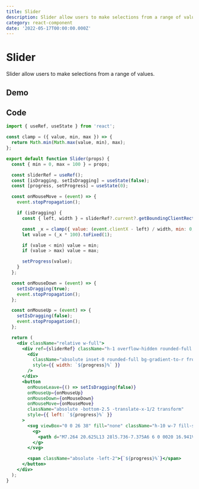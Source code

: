 ```yaml
---
title: Slider
description: Slider allow users to make selections from a range of values.
category: react-component
date: '2022-05-17T00:00:00.000Z'
---
```


# Slider
Slider allow users to make selections from a range of values.

<Divider />

## Demo

<PostImage src="/images/snippets/slider-demo.png" width={448} height={120} alt="slider-demo" />

## Code

```jsx
import { useRef, useState } from 'react';

const clamp = ({ value, min, max }) => {
  return Math.min(Math.max(value, min), max);
};

export default function Slider(props) {
  const { min = 0, max = 100 } = props;

  const sliderRef = useRef();
  const [isDragging, setIsDragging] = useState(false);
  const [progress, setProgress] = useState(0);

  const onMouseMove = (event) => {
    event.stopPropagation();

    if (isDragging) {
      const { left, width } = sliderRef?.current?.getBoundingClientRect();

      const _x = clamp({ value: (event.clientX - left) / width, min: 0, max: 1 });
      let value = (_x * 100).toFixed(1);

      if (value < min) value = min;
      if (value > max) value = max;

      setProgress(value);
    }
  };

  const onMouseDown = (event) => {
    setIsDragging(true);
    event.stopPropagation();
  };

  const onMouseUp = (event) => {
    setIsDragging(false);
    event.stopPropagation();
  };

  return (
    <div className="relative w-full">
      <div ref={sliderRef} className="h-1 overflow-hidden rounded-full bg-zinc-600">
        <div
          className="absolute inset-0 rounded-full bg-gradient-to-r from-sky-700 via-sky-500 to-sky-800"
          style={{ width: `${progress}%` }}
        />
      </div>
      <button
        onMouseLeave={() => setIsDragging(false)}
        onMouseUp={onMouseUp}
        onMouseDown={onMouseDown}
        onMouseMove={onMouseMove}
        className="absolute -bottom-2.5 -translate-x-1/2 transform"
        style={{ left: `${progress}%` }}
      >
        <svg viewBox="0 0 26 38" fill="none" className="h-10 w-7 fill-sky-500 active:fill-sky-600">
          <g>
            <path d="M7.264 20.625L13 28l5.736-7.375A6 6 0 0020 16.941V6a4 4 0 00-4-4h-6a4 4 0 00-4 4v10.941a6 6 0 001.264 3.684z"></path>
          </g>
        </svg>

        <span className="absolute -left-2">{`${progress}%`}</span>
      </button>
    </div>
  );
}
```

<UpdatedAt dateTime="2022-05-17T00:00:00.000Z" />
